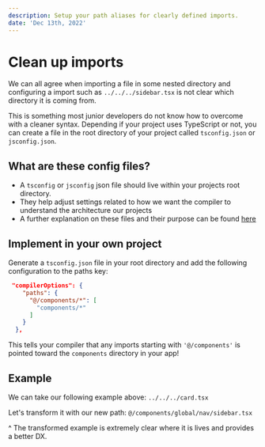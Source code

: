 ```yaml
---
description: Setup your path aliases for clearly defined imports.
date: 'Dec 13th, 2022'
---
```


# Clean up imports

We can all agree when importing a file in some nested directory and configuring a import such as `../../../sidebar.tsx` is not clear which directory it is coming from.

This is something most junior developers do not know how to overcome with a cleaner syntax.
Depending if your project uses TypeScript or not, you can create a file in the root directory of your project called `tsconfig.json` or `jsconfig.json`.

## What are these config files?

- A `tsconfig` or `jsconfig` json file should live within your projects root directory.
- They help adjust settings related to how we want the compiler to understand the architecture our projects
- A further explanation on these files and their purpose can be found [here](https://www.typescriptlang.org/docs/handbook/tsconfig-json.html#:~:text=The%20tsconfig.json%20file%20specifies,compiler%20flags%20enabled%20by%20default.)


## Implement in your own project

Generate a `tsconfig.json` file in your root directory and add the following configuration to the paths key:
```json
 "compilerOptions": {
    "paths": {
      "@/components/*": [
        "components/*"
      ]
    }
  },
```
This tells your compiler that any imports starting with `'@/components'` is pointed toward the `components` directory in your app!

## Example

We can take our following example above: `../../../card.tsx`

Let's transform it with our new path: `@/components/global/nav/sidebar.tsx`

^ The transformed example is extremely clear where it is lives and provides a better DX.
